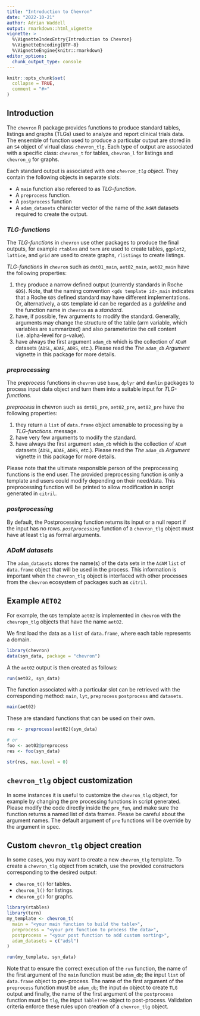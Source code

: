 ```yaml
---
title: "Introduction to Chevron"
date: "2022-10-21"
author: Adrian Waddell
output: rmarkdown::html_vignette
vignette: >
  %\VignetteIndexEntry{Introduction to Chevron}
  %\VignetteEncoding{UTF-8}
  %\VignetteEngine{knitr::rmarkdown}
editor_options:
  chunk_output_type: console
---
```


```r
knitr::opts_chunk$set(
  collapse = TRUE,
  comment = "#>"
)
```


## Introduction

The `chevron` R package provides functions to produce standard tables, listings and graphs (TLGs) used to analyze and
report clinical trials data. The ensemble of function used to produce a particular output are stored in an
`S4` object of virtual class `chevron_tlg`. Each type of output are associated with a specific class: `chevron_t` for tables, `chevron_l` for listings and `chevron_g` for graphs.

Each standard output is associated with one  *`chevron_tlg` object*. They contain the following objects in separate slots:

* A `main` function also refereed to as *TLG-function*.
* A `preprocess` function.
* A `postprocess` function
* A `adam_datasets` character vector of the name of the `AdAM` datasets required to create the output.

### *TLG-functions*

The *TLG-functions* in `chevron` use other packages to produce the final outputs, for example `rtables` and `tern` are
used to create tables, `ggplot2`, `lattice`, and `grid` are used to create graphs, `rlistings` to create
listings.

*TLG-functions* in `chevron` such as `dmt01_main`, `aet02_main`, `aet02_main` have the following properties:

1. they produce a narrow defined output (currently standards in Roche `GDS`). Note, that the naming convention
   `<gds template id>_main` indicates that a Roche `GDS` defined standard may have different implementations. Or,
    alternatively, a `GDS` template id can be regarded as a *guideline* and the function name in `chevron` as a
    *standard*.
1. have, if possible, few arguments to modify the standard. Generally, arguments may change the structure of the table (arm
variable, which variables are summarized) and also parameterize the cell content (i.e. alpha-level for p-value).
1. have always the first argument `adam_db` which is the collection of `ADaM` datasets (`ADSL`, `ADAE`,
`ADRS`, etc.). Please read the *The `adam_db` Argument* vignette in this package for more details.

### *preprocessing*

The *preprocess* functions in `chevron` use `base`, `dplyr` and `dunlin` packages to process input data object and turn them into a
suitable input for *TLG-functions*.

*preprocess* in chevron such as `dmt01_pre`, `aet02_pre`, `aet02_pre` have the following properties:

1. they return a `list` of `data.frame` object amenable to processing by a *TLG-functions*.
message.
1. have very few arguments to modify the standard.
1. have always the first argument `adam_db` which is the collection of `ADaM` datasets (`ADSL`, `ADAE`,
`ADRS`, etc.). Please read the *The `adam_db` Argument* vignette in this package for more details.

Please note that the ultimate responsible person of the preprocessing functions is the end user.
The provided preprocessing function is only a template and users could modify depending on their need/data.
This preprocessing function will be printed to allow modification in script generated in `citril`.

### *postprocessing*

By default, the Postprocessing function returns its input or a null report if the input has no rows.
*`postprocessing`* function of a `chevron_tlg` object must have at least `tlg` as formal arguments.

### *ADaM datasets*

The `adam_datasets` stores the name(s) of the data sets in the `AdAM` `list` of `data.frame` object that will be used in the process. This
information is important when the `chevron_tlg` object is interfaced with other processes from the `chevron` ecosystem of packages
such as `citril`.

## Example `AET02`

For example, the `GDS` template `aet02` is implemented in `chevron` with the `chevropn_tlg` objects that have the name `aet02`.

We first load the data as a `list` of `data.frame`, where each table represents a domain.

```r
library(chevron)
data(syn_data, package = "chevron")
```

A the `aet02` output is then created as follows:

```r
run(aet02, syn_data)
```

The function associated with a particular slot can be retrieved with the corresponding method: `main`, `lyt`, `preprocess` `postprocess` and `datasets`.

```r
main(aet02)
```

These are standard functions that can be used on their own.

```r
res <- preprocess(aet02)(syn_data)

# or
foo <- aet02@preprocess
res <- foo(syn_data)

str(res, max.level = 0)
```

## `chevron_tlg` object customization

In some instances it is useful to customize the `chevron_tlg` object, for example by changing the pre processing functions in script generated.
Please modify the code directly inside the `pre_fun`, and make sure the function returns a named list of data frames.
Please be careful about the argument names. The default argument of `pre` functions will be override by the argument in spec.

## Custom `chevron_tlg` object creation

In some cases, you may want to create a new `chevron_tlg` template.
To create a `chevron_tlg` object from scratch, use the provided constructors corresponding to the desired output:

* `chevron_t()` for tables.
* `chevron_l()` for listings.
* `chevron_g()` for graphs.

```r
library(rtables)
library(tern)
my_template <- chevron_t(
  main = "<your main function to build the table>",
  preprocess = "<your pre function to process the data>",
  postprocess = "<your post function to add custom sorting>",
  adam_datasets = c("adsl")
)

run(my_template, syn_data)
```

Note that to ensure the correct execution of the `run` function, the name of the first argument of the `main` function
must be `adam_db`; the input `list` of `data.frame` object to pre-process.
The name of the first argument of the `preprocess` function must be `adam_db`;
the input `dm` object to create `TLG` output and finally,
the name of the first argument of the `postprocess` function must be `tlg`,
the input `TableTree` object to post-process.
Validation criteria enforce these rules upon creation of a `chevron_tlg` object.
